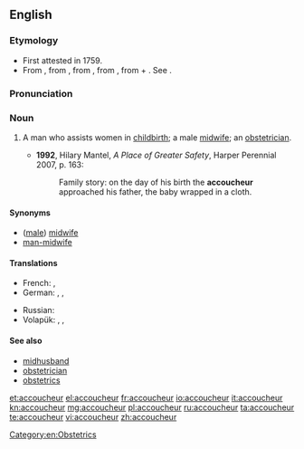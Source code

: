 ==English==

===Etymology===
* First attested in 1759.
* From {{etyl|fr}} {{term|accoucheur|lang=fr}}, from {{term|accoucher||to go to childbed, be delivered|lang=fr}}, from {{etyl|fro}} {{term|culcher||to lie|lang=fro}}, from {{etyl|la}} {{term|colloco|lang=la}}, from {{term|com||with|lang=la}} + {{term|loco||to place|lang=la}}. See {{term|accouchement}}.

===Pronunciation===
{{a|US}} {{IPA|/ˌæ.ˌku.ˈʃɚ/}}

===Noun===
{{en-noun}}

# {{context|medicine}} A man who assists women in [[childbirth]]; a male [[midwife]]; an [[obstetrician]].
#* '''1992''', Hilary Mantel, ''A Place of Greater Safety'', Harper Perennial 2007, p. 163:
#*: Family story: on the day of his birth the '''accoucheur''' approached his father, the baby wrapped in a cloth.

====Synonyms====
* ([[male]]) [[midwife]]
* [[man-midwife]]

====Translations====
{{trans-top|man who assists women in childbirth}}
* French: {{t+|fr|sage-femme homme|m}}, {{t+|fr|accoucheur|m}}
* German: {{t-|de|Entbindungspfleger|m}}, {{t+|de|Geburtshelfer|m}}, {{t-|de|Entbindungshelfer|m}}
{{trans-mid}}
* Russian: {{t+|ru|акушер|m|tr=akušér}} 
* Volapük: {{qualifier|♂♀}} {{t+|vo|kujöran}}, {{qualifier|♂}} {{t+|vo|hikujöran}}, {{qualifier|♀}} {{t+|vo|jikujöran}}
{{trans-bottom}}

====See also====
* [[midhusband]]
* [[obstetrician]]
* [[obstetrics]]

[[Category:en:Obstetrics]]

[[et:accoucheur]]
[[el:accoucheur]]
[[fr:accoucheur]]
[[io:accoucheur]]
[[it:accoucheur]]
[[kn:accoucheur]]
[[mg:accoucheur]]
[[pl:accoucheur]]
[[ru:accoucheur]]
[[ta:accoucheur]]
[[te:accoucheur]]
[[vi:accoucheur]]
[[zh:accoucheur]]